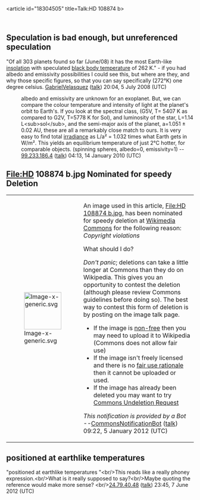 <article id="18304505" title=Talk:HD 108874 b>
	<talkpage id="18304505" title="Talk:HD 108874 b">
{{WPAstronomy|object=yes|class=Stub|importance=low}}
==Speculation is bad enough, but unreferenced speculation==
&quot;Of all 303 planets found so far (June/08) it has the most Earth-like [[insolation]] with speculated [[black body temperature]] of 262 K.&quot; - if you had albedo and emissivity possibilities I could see this, but where are they, and why those specific figures, so that you can say specifically (272°K) one degree celsius. [[User:GabrielVelasquez|GabrielVelasquez]] ([[User talk:GabrielVelasquez|talk]]) 20:04, 5 July 2008 (UTC)
: albedo and emissivity are unknown for an exoplanet. But, we can compare the colour temperature and  intensity of light at the planet's orbit to Earth's. If you look at the spectral class, (G5V, T= 5407 K as compared to G2V, T=5778 K for Sol), and luminosity of the star, L=1.14 L&lt;sub&gt;sol&lt;/sub&gt;, and the semi-major axis of the planet, a=1.051 ± 0.02 AU, these are all a remarkably close match to ours. It is very easy to find total [[irradiance]] as L/a² = 1.032 times what Earth gets in W/m². This yields an equilibrium temperature of just 2°C hotter, for comparable objects. (spinning spheres, albedo=0, emissivity=1) -- [[Special:Contributions/99.233.186.4|99.233.186.4]] ([[User talk:99.233.186.4|talk]]) 04:13, 14 January 2010 (UTC)
==File:HD 108874 b.jpg Nominated for speedy Deletion==
{|
|-
| [[File:Image-x-generic.svg|100px]] 
| An image used in this article, [[commons:File:HD 108874 b.jpg|File:HD 108874 b.jpg]], has been nominated for speedy deletion at [[Wikimedia Commons]] for the following reason: ''Copyright violations'' 
;What should I do?
''Don't panic''; deletions can take a little longer at Commons than they do on Wikipedia. This gives you an opportunity to contest the deletion (although please review Commons guidelines before doing so). The best way to contest this form of deletion is by posting on the image talk page.
* If the image is [[WP:NFCC|non-free]] then you may need to upload it to Wikipedia (Commons does not allow fair use)
* If the image isn't freely licensed and there is no [[WP:FUR|fair use rationale]] then it cannot be uploaded or used.
* If the image has already been deleted you may want to try [[commons:COM:UR|Commons Undeletion Request]]

''This notification is provided by a Bot'' --[[User:CommonsNotificationBot|CommonsNotificationBot]] ([[User talk:CommonsNotificationBot|talk]]) 09:22, 5 January 2012 (UTC)
|}
==positioned at earthlike temperatures ==
&quot;positioned at earthlike temperatures &quot;&lt;br/&gt;This reads like a really phoney expression.&lt;br/&gt;What is it really supposed to say?&lt;br/&gt;Maybe quoting the reference would make more sense? &lt;br/&gt;[[Special:Contributions/24.79.40.48|24.79.40.48]] ([[User talk:24.79.40.48|talk]]) 23:45, 7 June 2012 (UTC)
	</talkpage>
</article>